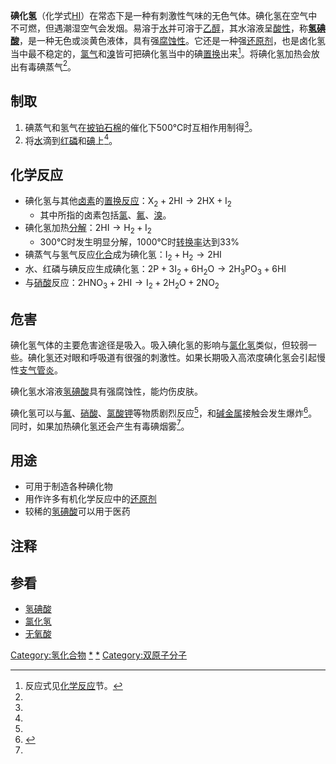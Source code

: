 {{Refimprove|time=2016-10-07T15:08:33+00:00}} 
{{Chembox
|   Name = 碘化氢
|   ImageFile = Hydrogen-iodide-2D-dimensions.svg
<!-- | ImageSize = 120px -->
|   ImageName = 碘化氢
|   ImageFile1 = Hydrogen-iodide-3D-vdW.svg
<!-- | ImageSize1 = 150px  -->
|   ImageName1 = 碘化氢
|   IUPACName = Hydrogen iodide
|   OtherNames = 水溶液称'''氢碘酸'''
| Section1 = {{Chembox Identifiers
| CASNo = 10034-85-2
| CASNo_Ref = {{cascite|correct|CAS}}
|    RTECS  =  MW3760000
|  UNII_Ref  = {{fdacite|correct|FDA}}|  UNII  =  694C0EFT9Q
|   PubChem  =  16109203
|   ChemSpiderID_Ref  = {{chemspidercite|correct|chemspider}}|  ChemSpiderID  =  23224
|   SMILES  =  I
|   StdInChI_Ref  = {{stdinchicite|correct|chemspider}}|  StdInChI  =  1S/HI/h1H
|   StdInChIKey_Ref  = {{stdinchicite|correct|chemspider}}|  StdInChIKey  =  XMBWDFGMSWQBCA-UHFFFAOYSA-N
}}
| Section2 = {{Chembox Properties
|   Formula = HI
|   MolarMass = 127.904 
|   Appearance = 无色气体
|   Density = 2.85 g/mL (-47 °C)
|   MeltingPt = –50.80 °C (184.55 K)
|   BoilingPt = –35.36 °C (237.79 K)
|   Solubility in water = 大约为 232 g/ml
|   pKa = –9.48
  }}
| Section3 = {{Chembox Structure
|   MolShape = 直线型
|   Dipole = 0.38 [[德拜|D]]
  }}
| Section7 = {{Chembox Hazards
|   ExternalMSDS = [https://web.archive.org/web/20061006211537/http://www.camd.lsu.edu/msds/h/hydrogen_iodide.htm 碘化氢]<br> [http://ptcl.chem.ox.ac.uk/MSDS/HY/hydroiodic_acid.html 氢碘酸]
|   MainHazards = 有毒、腐蚀性
|   NFPA-H = 3 | Reactivity=1
|   NFPA-F =
|   NFPA-R =
|   FlashPt = 不可燃
|   RPhrases = {{R20}}-{{R21}}-{{R22}}-{{R35}}
|   SPhrases = {{S7}}-{{S9}}-{{S26}}-{{S45}}
  }}
| Section8 = {{Chembox Other
|   OtherAnions = [[氟化氢|氟化氢]]、[[氯化氢|氯化氢]]<br>[[溴化氢|溴化氢]]、[[砈化氫|砈化氫]]}}
}}
'''碘化氢'''（化学式[[氢|H]][[碘|I]]）在常态下是一种有刺激性气味的无色气体。碘化氢在空气中不可燃，但遇潮湿空气会发烟。易溶于[[水|水]]并可溶于[[乙醇|乙醇]]，其水溶液呈[[酸性|酸性]]，称'''[[氢碘酸|氢碘酸]]'''，是一种无色或淡黄色液体，具有强[[腐蚀性|腐蚀性]]。它还是一种强[[还原剂|还原剂]]，也是卤化氢当中最不稳定的，[[氯气|氯气]]和[[溴|溴]]皆可把碘化氢当中的碘[[置换反应|置换]]出来<ref name="反应式">反应式见[[#化学反应|化学反应]]节。</ref>。将碘化氢加热会放出有毒碘蒸气<ref name="反应式" />。

== 制取 ==
# 碘蒸气和氢气在[[披铂石棉|披铂石棉]]的催化下500℃时互相作用制得<ref name="反应式" />。
# 将[[水|水]]滴到[[红磷|红磷]]和[[碘|碘]]上<ref name="反应式" />。

== 化学反应 ==
* 碘化氢与其他[[卤素|卤素]]的[[置换反应|置换反应]]：<math>\mbox{X}_2+2\mbox{HI}\to2\mbox{HX}+\mbox{I}_2</math>
** 其中所指的卤素包括[[氯|氯]]、[[氟|氟]]、[[溴|溴]]。
* 碘化氢加热[[分解反应|分解]]：<math>2\mbox{HI}\to\mbox{H}_2+\mbox{I}_2</math>
** 300℃时发生明显分解，1000℃时[[转换率|转换率]]达到33%
* 碘蒸气与氢气反应[[化合反应|化合]]成为碘化氢：<math>\mbox{I}_2+\mbox{H}_2\to2\mbox{HI}</math>
* 水、红磷与碘反应生成碘化氢：<math>2\mbox{P}+3\mbox{I}_2+6\mbox{H}_2\mbox{O}\to2\mbox{H}_3\mbox{PO}_3+6\mbox{HI}</math>
* 与[[硝酸|硝酸]]反应：<math>2\mbox{HNO}_3+2\mbox{HI}\to\mbox{I}_2+2\mbox{H}_2\mbox{O}+2\mbox{NO}_2</math>

== 危害 ==
碘化氢气体的主要危害途径是吸入。吸入碘化氢的影响与[[氯化氢|氯化氢]]类似，但较弱一些。碘化氢还对眼和呼吸道有很强的刺激性。如果长期吸入高浓度碘化氢会引起慢性[[支气管炎|支气管炎]]。

碘化氢水溶液[[氢碘酸|氢碘酸]]具有强腐蚀性，能灼伤皮肤。

碘化氢可以与[[氟|氟]]、[[硝酸|硝酸]]、[[氯酸钾|氯酸钾]]等物质剧烈反应<ref name="反应式" />，和[[碱金属|碱金属]]接触会发生爆炸<ref>{{Cite web |url=http://www.chemicalbook.com/ProductChemicalPropertiesCB7852570_JP.htm |title=ChemicalBook よう化水素酸 |accessdate=2011-04-29 |archive-date=2016-10-10 |archive-url=https://web.archive.org/web/20161010054050/http://www.chemicalbook.com/ProductChemicalPropertiesCB7852570_JP.htm |dead-url=no }}</ref>。同时，如果加热碘化氢还会产生有毒碘烟雾<ref name="反应式" />。

== 用途 ==
* 可用于制造各种碘化物
* 用作许多有机化学反应中的[[还原剂|还原剂]]
* 较稀的[[氢碘酸|氢碘酸]]可以用于医药

== 注释 ==
{{Reflist|}}

== 参看 ==
* [[氢碘酸|氢碘酸]]
* [[氯化氢|氯化氢]]
* [[无氧酸|无氧酸]]

{{氢化合物}}
{{碘化合物}}

{{Authority control}}
[[Category:氢化合物|Category:氢化合物]]
[[Category:碘化物|*]]
[[Category:非金属卤化物|*]]
[[Category:双原子分子|Category:双原子分子]]